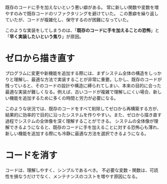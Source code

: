既存のコードに手を加えないという悪い癖がある。
常に新しい関数や変数を増やすのみで既存コードのリファクタリングを避けていた。
この悪癖を繰り返していたが、コードが複雑化し、保守するのが困難になっていた。

このような実装をしてしまうのは、「**既存のコードに手を加えることの恐怖**」と「**早く実装したいという焦り**」が原因。

# ゼロから描き直す

プログラムに変更や新機能を追加する際には、まずシステム全体の構造をしっかりと理解し、最適な方法で実装することが非常に重要。しかし、既存のコードが残っていると、そのコードの設計や構造に縛られてしまい、本来の目的に合った最適な実装が難しくなる。例えば、古いコードが複雑で理解しにくい場合、新しい機能を追加するために多くの時間と労力が必要になる。

このような状況では、既存のコードをすべて削除してゼロから再構築する方が、結果的に効率的で目的に沿ったシステムを作りやすい。また、ゼロから描き直す過程でシステムの全体像を深く理解することができる。
システムの全体像が理解できるようになると、既存のコードに手を加えることに対する恐怖心も薄れ、新しい機能を追加する際にも冷静に最適な方法を選択できるようになる。

# コードを消す

コードは、理解しやすく、シンプルであるべき。
不必要な変数・関数は、可読性を損なうだけでなく、メンテナンスのコストを増やす原因になる。

